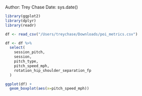 Author: Trey Chase
Date: sys.date()


```r
library(ggplot2)
library(dplyr)
library(readr)
```


```r
df <- read_csv("/Users/treychase/Downloads/poi_metrics.csv")
```


```r
df <- df %>%
  select(
    session_pitch,
    session,
    pitch_type,
    pitch_speed_mph,
    rotation_hip_shoulder_separation_fp
  )
```

```r
ggplot(df) + 
  geom_boxplot(aes(x=pitch_speed_mph))
```







